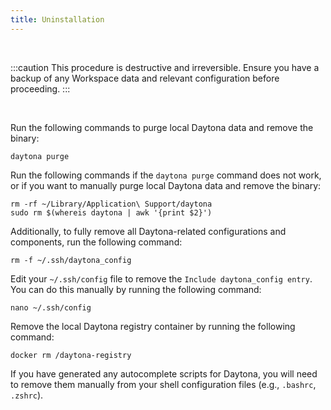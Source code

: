 ```yaml
---
title: Uninstallation
---
```


<br />

:::caution
This procedure is destructive and irreversible.
Ensure you have a backup of any Workspace data and relevant configuration before proceeding.
:::

<br />

Run the following commands to purge local Daytona data and remove the binary:

```shell
daytona purge
```

Run the following commands if the `daytona purge` command does not work, or if you want to manually purge local Daytona data and remove the binary:

```shell
rm -rf ~/Library/Application\ Support/daytona
sudo rm $(whereis daytona | awk '{print $2}')
```

Additionally, to fully remove all Daytona-related configurations and components, run the following command:

```shell
rm -f ~/.ssh/daytona_config
```

Edit your `~/.ssh/config` file to remove the `Include daytona_config entry`. You can do this manually by running the following command:

```shell
nano ~/.ssh/config
```

Remove the local Daytona registry container by running the following command:

```shell
docker rm /daytona-registry
```

If you have generated any autocomplete scripts for Daytona, you will need to remove them manually from your shell configuration files (e.g., `.bashrc`, `.zshrc`).
